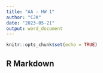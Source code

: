 ```yaml
---
title: "AA - HW 1"
author: "CJK"
date: "2023-05-21"
output: word_document
---
```


```r
knitr::opts_chunk$set(echo = TRUE)
```

## R Markdown


```r

```



```r

```


